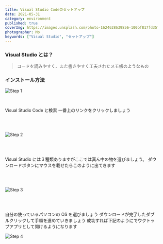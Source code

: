 ```yaml
---
title: Visual Studio Codeのセットアップ
date: 2021-05-31
category: environment
published: true
coverImg: https://images.unsplash.com/photo-1624628639856-100bf817fd35?ixid=MnwxMjA3fDB8MHxwaG90by1wYWdlfHx8fGVufDB8fHx8&ixlib=rb-1.2.1&auto=format&fit=crop&w=1567&q=80
photographer: Mo
keywords: ["Visual Studio", "セットアップ"]
---
```


### Visual Studio とは？

> コードを読みやすく、また書きやすく工夫されたメモ帳のようなもの

### インストール方法

![Step 1](https://kocoblo-static.s3.amazonaws.com/2021/05/31/visual-studio-setup/step1.png)

<br />

Visual Studio Code と検索 一番上のリンクをクリックしましょう

<br />
<br />

![Step 2](https://kocoblo-static.s3.amazonaws.com/2021/05/31/visual-studio-setup/step2.png)

<br />
<br />

Visual Studio には３種類ありますがここでは真ん中の物を選びましょう。 ダウンロードボタンにマウスを載せたらこのように出てきます

<br />
<br />

![Step 3](https://kocoblo-static.s3.amazonaws.com/2021/05/31/visual-studio-setup/step3.png)

<br />
<br />

自分の使っているパソコンの OS を選びましょう ダウンロードが完了したダブルクリックして手順を進めていきましょう
成功すれば下記のようにでウクトップアプリとして開けるようになります

![Step 4](https://kocoblo-static.s3.amazonaws.com/2021/05/31/visual-studio-setup/step4.png)
